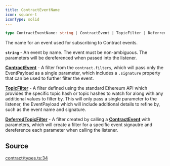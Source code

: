 ```yaml
---
title: ContractEventName
icon: square-t
iconType: solid
---
```


```ts
type ContractEventName: string | ContractEvent | TopicFilter | DeferredTopicFilter;
```

The name for an event used for subscribing to Contract events.

**`string`** - An event by name. The event must be non-ambiguous. The parameters will be dereferenced when passed
into the listener.

[**ContractEvent**](/sdk/content/interfaces/ContractEvent) - A filter from the `contract.filters`, which will pass only the
EventPayload as a single parameter, which includes a `.signature` property that can be used to further filter the
event.

[**TopicFilter**](/sdk/content/type-aliases/TopicFilter) - A filter defined using the standard Ethereum API which provides the specific
topic hash or topic hashes to watch for along with any additional values to filter by. This will only pass a single
parameter to the listener, the EventPayload which will include additional details to refine by, such as the event
name and signature.

[**DeferredTopicFilter**](/sdk/content/interfaces/DeferredTopicFilter) - A filter created by calling a
[**ContractEvent**](/sdk/content/interfaces/ContractEvent) with parameters, which will create a filter for a specific event signautre
and dereference each parameter when calling the listener.

## Source

[contract/types.ts:34](https://github.com/dominant-strategies/quais.js/blob/3e0bc639f0587f5e9dbc52c61531fd8e0fc224e4/src/contract/types.ts#L34)
